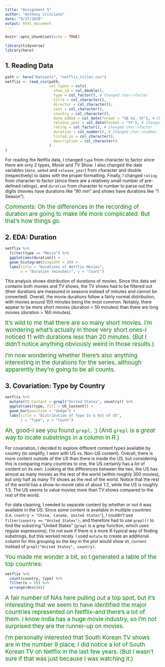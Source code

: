```yaml
---
title: "Assignment 5"
author: "Anthony Criscione"
date: "9/17/2020"
output: html_document
---
```


```r
knitr::opts_chunk$set(echo = TRUE)
```
```r
library(tidyverse)
library(here)
```


## 1. Reading Data
```r
path <- here("Datasets", "netflix_titles.csv")
netflix <- read_csv(path,
                    col_types = cols(
                      show_id = col_double(),
                      type = col_factor(), # Changed char->factor
                      title = col_character(),
                      director = col_character(),
                      cast = col_character(),
                      country = col_character(),
                      date_added = col_date(format = "%B %d, %Y"), # Changed char->date
                      release_year = col_date(format = "%Y"), # Changed dbl->date
                      rating = col_factor(), # Changed char->factor
                      duration = col_number(), # Changed char->number
                      listed_in = col_character(),
                      description = col_character()
                    )
)
```

For reading the Netflix data, I changed `type` from character to factor since there are only 2 types, *Movie* and *TV Show*. I also changed the date variables (`date_added` and `release_year`) from character and double (respectively) to dates with the proper formatting. Finally, I changed `rating` from character to factor (since there are a relatively small number of pre-defined ratings), and `duration` from character to number to parse out the digits (movies have durations like "90 min" and shows have durations like "1 Season").

<span style="color: green; font-size: 14pt">*Comments:*  Oh the differences in the recording of duration are going to make life more complicated. But that's how things go. </span>


## 2. EDA: Duration
```r
netflix %>%
  filter(type == "Movie") %>%
  ggplot(aes(duration)) +
  geom_histogram(binwidth = 20) +
  labs(title = "Durations of Netflix Movies",
       x = "Duration (minutes)", y = "Count")
```

This analysis shows distribution of durations of movies. Since this data set contains both movies and TV shows, the TV shows had to be filtered out (their durations are measured in seasons instead of minutes and cannot be converted). Overall, the movie durations follow a fairly normal distribution, with movies around 100 minutes being the most common. Notably, there appear to be more short movies (duration < 50 minutes) than there are long movies (duration > 160 minutes).

<span style="color: green; font-size: 14pt">It's wild to me that there are so many short movies.  I'm wondering what's actually in those very short ones--I noticed 11 with durations less than 20 minutes. (But I didn't notice anything obviously weird in those results.)</span> 

<span style="color: green; font-size: 14pt">I'm now wondering whether there's also anything interesting in the durations for the series, although apparently they're going to be all counts.</span> 


## 3. Covariation: Type by Country
```r
netflix %>%
  mutate(US_Content = grepl("United States", country)) %>%
  ggplot(aes(type, fill = US_Content)) +
  geom_bar(position = "dodge") +
  labs(title = "Distribution of Type In & Out of US",
       x = "Type", y = "Count")
```

<span style="color: green; font-size: 14pt">Ah, good--I see you found `grepl`.  :)  (And `grepl` is a *great* way to locate substrings in a column in R.)</span> 

For covariation, I decided to explore different content types available by country (to simplify, I went with US vs. Non-US content). Overall, there is more content outside of the US than there is inside the US, but considering this is comparing many countries to one, the US certainly has a *lot* of content on its own. Looking at the differences between the two, the US has almost as many movies as the rest of the world (within roughly 300 movies), but only half as many TV shows as the rest of the world. Notice that the rest of the world has a show-to-movie ratio of about 1:2, while the US is roughly 1:3. The US seems to value movies more than TV shows compared to the rest of the world.

For data cleaning, I needed to separate content by whether or not it was available in the US. Since some content is available in multiple countries (i.e. `country = "China, Canada, United States"`), I couldn't use `filter(country == "United States")`, and therefore had to use `grepl()` to find the substring "United States" (`grepl` is a grep function, which uses regular expressions). I'm not sure if there is a more R-typical way of finding substrings, but this worked nicely. I used `mutate` to create an additional column for this grouping so the key in the plot would show `US_Content` instead of `grepl("United States", country)`.

<span style="color: green; font-size: 14pt">You made me wonder a bit, so I generated a table of the top countries:</span> 

```r
netflix %>%
  count(country, type) %>%
  filter(n > 50) %>%
  arrange(desc(n))
```
<span style="color: green; font-size: 14pt">A fair number of NAs here pulling out a top spot, but it's interesting that we seem to have identified the major countries represented on Netflix--and there's a lot of them. I know India has a huge movie industry, so I'm not surprised they are the runner-up on movies.</span> 

<span style="color: green; font-size: 14pt">I'm personally interested that South Korean TV shows are in the number 9 place; I did notice a lot of South Korean TV on Netflix in the last few years.  (But I wasn't sure if that was just because I was watching it.)</span> 
